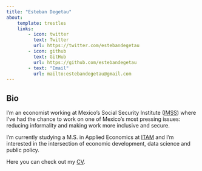 ```yaml
---
title: "Esteban Degetau"
about:
    template: trestles
    links:
        - icon: twitter
          text: Twitter
          url: https://twitter.com/estebandegetau
        - icon: github
          text: GitHub
          url: https://github.com/estebandegetau
        - text: "Email"
          url: mailto:estebandegetau@gmail.com
---
```


## Bio

I'm an economist working at Mexico's Social Security Institute ([IMSS](https://datos.imss.gob.mx/)) where I've had the chance to work on one of Mexico's most pressing issues: reducing informality and making work more inclusive and secure.

I'm currently studying a M.S. in Applied Economics at [ITAM](itam.mx) and I'm interested in the intersection of economic development, data science and public policy.

Here you can check out my [CV](cv.qmd).